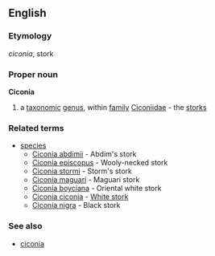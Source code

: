 ==English==
===Etymology===
{{L.}} ''ciconia'', stork
===Proper noun===
{{wikipedia}}
'''Ciconia'''
#a [[taxonomic]] [[genus]], within [[family]] [[Ciconiidae]] - the [[stork]]s
===Related terms===
{{wikispecies}}
*[[species]]
**[[Ciconia abdimii]] - Abdim's stork
**[[Ciconia episcopus]] - Wooly-necked stork
**[[Ciconia stormi]] - Storm's stork
**[[Ciconia maguari]] - Maguari stork
**[[Ciconia boyciana]] - Oriental white stork
**[[Ciconia ciconia]] - [[White stork]]
**[[Ciconia nigra]] - Black stork
===See also===
*[[ciconia]]